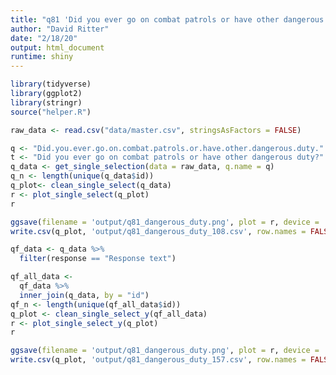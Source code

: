 ```yaml
---
title: "q81 'Did you ever go on combat patrols or have other dangerous duty?'"
author: "David Ritter"
date: "2/18/20"
output: html_document
runtime: shiny
---
```


```r
library(tidyverse)
library(ggplot2)
library(stringr)
source("helper.R")
```

```r
raw_data <- read.csv("data/master.csv", stringsAsFactors = FALSE)
```

```r
q <- "Did.you.ever.go.on.combat.patrols.or.have.other.dangerous.duty."
t <- "Did you ever go on combat patrols or have other dangerous duty?"
q_data <- get_single_selection(data = raw_data, q.name = q)
q_n <- length(unique(q_data$id))
q_plot<- clean_single_select(q_data)
r <- plot_single_select(q_plot)
r
```

```r
ggsave(filename = 'output/q81_dangerous_duty.png', plot = r, device = 'png')
write.csv(q_plot, 'output/q81_dangerous_duty_108.csv', row.names = FALSE)
```

```r
qf_data <- q_data %>%
  filter(response == "Response text")
```

```r
qf_all_data <- 
  qf_data %>%
  inner_join(q_data, by = "id")
qf_n <- length(unique(qf_all_data$id))
q_plot <- clean_single_select_y(qf_all_data)
r <- plot_single_select_y(q_plot)
r
```

```r
ggsave(filename = 'output/q81_dangerous_duty.png', plot = r, device = 'png')
write.csv(q_plot, 'output/q81_dangerous_duty_157.csv', row.names = FALSE)
```
